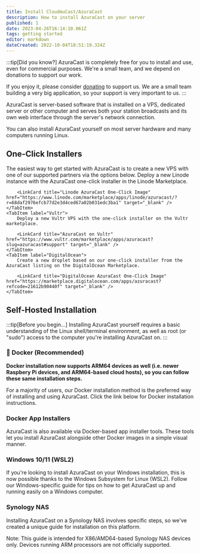 ```yaml
---
title: Install CloudmuCast/AzuraCast
description: How to install AzuraCast on your server
published: 1
date: 2023-04-26T16:14:10.061Z
tags: getting started
editor: markdown
dateCreated: 2022-10-04T18:51:19.324Z
---
```



:::tip[Did you know?]
AzuraCast is completely free for you to install and use, even for commercial purposes. We're a small team, and we depend on donations to support our work.

If you enjoy it, please consider [donating](/docs/contribute/donate) to support us. We are a small team building a very big application, so your support is very important to us.
:::

AzuraCast is server-based software that is installed on a VPS, dedicated server or other computer and serves both your station broadcasts and its own web interface through the server's network connection.

You can also install AzuraCast yourself on most server hardware and many computers running Linux.

## One-Click Installers

The easiest way to get started with AzuraCast is to create a new VPS with one of our supported partners via the options below.
<Tabs>
	<TabItem label="Linode (Akamai)">
		Deploy a new Linode instance with the AzuraCast one-click installer in the Linode Marketplace.

		<LinkCard title="Linode AzuraCast One-Click Image" href="https://www.linode.com/marketplace/apps/linode/azuracast/?r=68daf2976efcb77d2e3d4ced67a02b031edc3ba1" target="_blank" />
	</TabItem>
	<TabItem label="Vultr">
		Deploy a new Vultr VPS with the one-click installer on the Vultr marketplace.

		<LinkCard title="AzuraCast on Vultr" href="https://www.vultr.com/marketplace/apps/azuracast?slug=azuracast#support" target="_blank" />
	</TabItem>
	<TabItem label="DigitalOcean">
		Create a new droplet based on our one-click installer from the AzuraCast listing on the DigitalOcean Marketplace.
		
		<LinkCard title="DigitalOcean AzuraCast One-Click Image" href="https://marketplace.digitalocean.com/apps/azuracast?refcode=21612b90440f" target="_blank" />
	</TabItem>
</Tabs>

## Self-Hosted Installation

:::tip[Before you begin...]
Installing AzuraCast yourself requires a basic understanding of the Linux shell/terminal environment, as well as root (or "sudo") access to the computer you're installing AzuraCast on.
:::

### 🐋 Docker (Recommended)

**Docker installation now supports ARM64 devices as well (i.e. newer Raspbery Pi devices, and ARM64-based cloud hosts), so you can follow these same installation steps.**

For a majority of users, our Docker installation method is the preferred way of installing and using AzuraCast. Click the link below for Docker installation instructions.

<LinkCard title="Install AzuraCast with Docker" href="/docs/getting-started/installation/docker" />

### Docker App Installers

AzuraCast is also available via Docker-based app installer tools. These tools let you install AzuraCast alongside other Docker images in a simple visual manner.

<LinkCard title="DockSTARTer" href="https://dockstarter.com/apps/azuracast/" target="_blank" />

### Windows 10/11 (WSL2)

If you're looking to install AzuraCast on your Windows installation, this is now possible thanks to the Windows Subsystem for Linux (WSL2). Follow our Windows-specific guide for tips on how to get AzuraCast up and running easily on a Windows computer.

<LinkCard title="Installing on Windows with WSL" href="/docs/getting-started/installation/windows" />

### Synology NAS

Installing AzuraCast on a Synology NAS involves specific steps, so we've created a unique guide for installation on this platform.

Note: This guide is intended for X86/AMD64-based Synology NAS devices only. Devices running ARM processors are not officially supported.

<LinkCard title="Installing on a Synology NAS" href="/docs/getting-started/installation/synology" />
